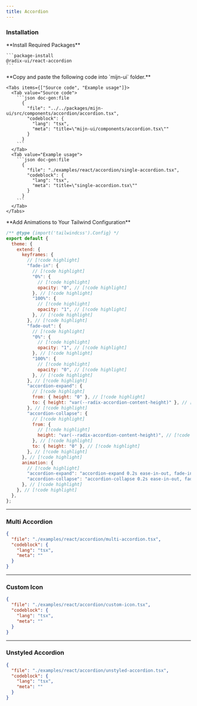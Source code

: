 ```yaml
---
title: Accordion
---
```



<ComponentPreview>
  <SingleAccordionExample />
</ComponentPreview>

### Installation

<Steps>
  <Step>
    **Install Required Packages**

    ```package-install
    @radix-ui/react-accordion
    ```

  </Step>

  <Step>
    **Copy and paste the following code into  `mijn-ui` folder.**

    <Tabs items={["Source code", "Example usage"]}>
      <Tab value="Source code">
        ```json doc-gen:file
          {
            "file": "../../packages/mijn-ui/src/components/accordion/accordion.tsx",
            "codeblock": {
              "lang": "tsx",
              "meta": "title=\"mijn-ui/components/accordion.tsx\""
            }
          }
        ```
      </Tab>
      <Tab value="Example usage">
        ```json doc-gen:file
          {
            "file": "./examples/react/accordion/single-accordion.tsx",
            "codeblock": {
              "lang": "tsx",
              "meta": "title=\"single-accordion.tsx\""
            }
          }
        ```
      </Tab>
    </Tabs>

  </Step>

   <Step>
    **Add Animations to Your Tailwind Configuration**

```js title="tailwind.config.js"
/** @type {import('tailwindcss').Config} */
export default {
  theme: {
    extend: {
      keyframes: {
        // [!code highlight]
        "fade-in": {
          // [!code highlight]
          "0%": {
            // [!code highlight]
            opacity: "0", // [!code highlight]
          }, // [!code highlight]
          "100%": {
            // [!code highlight]
            opacity: "1", // [!code highlight]
          }, // [!code highlight]
        }, // [!code highlight]
        "fade-out": {
          // [!code highlight]
          "0%": {
            // [!code highlight]
            opacity: "1", // [!code highlight]
          }, // [!code highlight]
          "100%": {
            // [!code highlight]
            opacity: "0", // [!code highlight]
          }, // [!code highlight]
        }, // [!code highlight]
        "accordion-expand": {
          // [!code highlight]
          from: { height: "0" }, // [!code highlight]
          to: { height: "var(--radix-accordion-content-height)" }, // [!code highlight]
        }, // [!code highlight]
        "accordion-collapse": {
          // [!code highlight]
          from: {
            // [!code highlight]
            height: "var(--radix-accordion-content-height)", // [!code highlight]
          }, // [!code highlight]
          to: { height: "0" }, // [!code highlight]
        }, // [!code highlight]
      }, // [!code highlight]
      animation: {
        // [!code highlight]
        "accordion-expand": "accordion-expand 0.2s ease-in-out, fade-in 0.4s ease-in-out", // [!code highlight]
        "accordion-collapse": "accordion-collapse 0.2s ease-in-out, fade-out 0.4s ease-in-out", // [!code highlight]
      }, // [!code highlight]
    }, // [!code highlight]
  },
};
```

  </Step>
</Steps>

---

### Multi Accordion

<ComponentPreview>
  <MultiAccordionExample />
</ComponentPreview>

```json doc-gen:file
{
  "file": "./examples/react/accordion/multi-accordion.tsx",
  "codeblock": {
    "lang": "tsx",
    "meta": ""
  }
}
```

---

### Custom Icon

<ComponentPreview>
  <AccordionCustomIconExample />
</ComponentPreview>

```json doc-gen:file
{
  "file": "./examples/react/accordion/custom-icon.tsx",
  "codeblock": {
    "lang": "tsx",
    "meta": ""
  }
}
```

---

### Unstyled Accordion

<ComponentPreview>
  <UnstyledAccordionExample />
</ComponentPreview>

```json doc-gen:file
{
  "file": "./examples/react/accordion/unstyled-accordion.tsx",
  "codeblock": {
    "lang": "tsx",
    "meta": ""
  }
}
```
